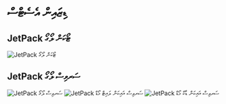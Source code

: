 # ޑިޒައިން އެސެޓްސް

## JetPack ޓޯކަން ލޯގޯ

![JetPack ޓޯކަން ލޯގޯ](/images/jetpack.svg)

## JetPack ސަރވިސް ލޯގޯ

![JetPack ސަރވިސް ލޯގޯ](/images/jetpack_image.png)
![JetPack ސަރވިސް އައިކަން ލައިޓް މޯޑް](/images/jetpack_logo.svg)
![JetPack ސަރވިސް އައިކަން ޑާކް މޯޑް](/images/jetpack_logo_dark.svg)